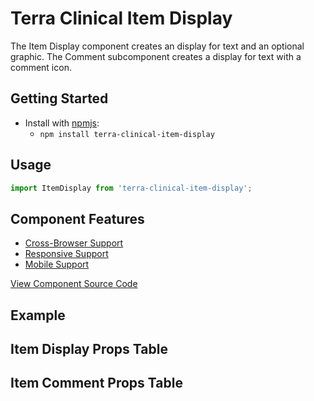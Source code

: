 


<Badge />

# Terra Clinical Item Display

The Item Display component creates an display for text and an optional graphic. The Comment subcomponent creates a display for text with a comment icon.

## Getting Started

- Install with [npmjs](https://www.npmjs.com):
  - `npm install terra-clinical-item-display`

## Usage

``` jsx
import ItemDisplay from 'terra-clinical-item-display';
```

## Component Features
* [Cross-Browser Support](https://engineering.cerner.com/terra-ui/contributing/terra-ui/component-standards#cross-browser-support)
* [Responsive Support](https://engineering.cerner.com/terra-ui/contributing/terra-ui/component-standards#responsive-support)
* [Mobile Support](https://engineering.cerner.com/terra-ui/contributing/terra-ui/component-standards#mobile-support)

[View Component Source Code](https://github.com/cerner/terra-clinical/tree/master/packages/terra-clinical-item-display)

## Example 
<TextStyles title="Item Display: Text styles"  />
<TextStylesDisabled title="Disabled Item Display: Text styles" />
<Icon title="Item Display: Icon" />
<IconText title="Item Display: Icon and Text" />
<DefaultComment title="Comment Item Display" />

## Item Display Props Table 
<ItemDisplayPropsTable />

## Item Comment Props Table
<CommentPropsTable />
